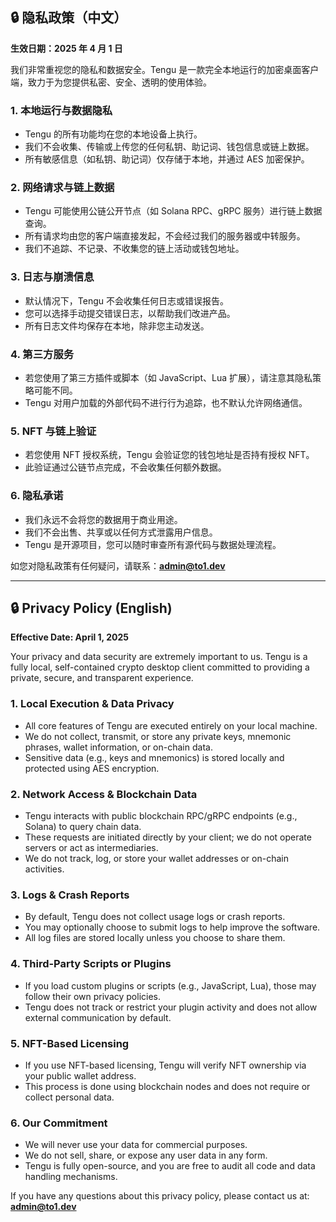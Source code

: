 ## 🔒 隐私政策（中文）

**生效日期：2025 年 4 月 1 日**

我们非常重视您的隐私和数据安全。Tengu 是一款完全本地运行的加密桌面客户端，致力于为您提供私密、安全、透明的使用体验。

### 1. 本地运行与数据隐私

- Tengu 的所有功能均在您的本地设备上执行。
- 我们不会收集、传输或上传您的任何私钥、助记词、钱包信息或链上数据。
- 所有敏感信息（如私钥、助记词）仅存储于本地，并通过 AES 加密保护。

### 2. 网络请求与链上数据

- Tengu 可能使用公链公开节点（如 Solana RPC、gRPC 服务）进行链上数据查询。
- 所有请求均由您的客户端直接发起，不会经过我们的服务器或中转服务。
- 我们不追踪、不记录、不收集您的链上活动或钱包地址。

### 3. 日志与崩溃信息

- 默认情况下，Tengu 不会收集任何日志或错误报告。
- 您可以选择手动提交错误日志，以帮助我们改进产品。
- 所有日志文件均保存在本地，除非您主动发送。

### 4. 第三方服务

- 若您使用了第三方插件或脚本（如 JavaScript、Lua 扩展），请注意其隐私策略可能不同。
- Tengu 对用户加载的外部代码不进行行为追踪，也不默认允许网络通信。

### 5. NFT 与链上验证

- 若您使用 NFT 授权系统，Tengu 会验证您的钱包地址是否持有授权 NFT。
- 此验证通过公链节点完成，不会收集任何额外数据。

### 6. 隐私承诺

- 我们永远不会将您的数据用于商业用途。
- 我们不会出售、共享或以任何方式泄露用户信息。
- Tengu 是开源项目，您可以随时审查所有源代码与数据处理流程。

如您对隐私政策有任何疑问，请联系：**admin@to1.dev**

---

## 🔒 Privacy Policy (English)

**Effective Date: April 1, 2025**

Your privacy and data security are extremely important to us. Tengu is a fully local, self-contained crypto desktop client committed to providing a private, secure, and transparent experience.

### 1. Local Execution & Data Privacy

- All core features of Tengu are executed entirely on your local machine.
- We do not collect, transmit, or store any private keys, mnemonic phrases, wallet information, or on-chain data.
- Sensitive data (e.g., keys and mnemonics) is stored locally and protected using AES encryption.

### 2. Network Access & Blockchain Data

- Tengu interacts with public blockchain RPC/gRPC endpoints (e.g., Solana) to query chain data.
- These requests are initiated directly by your client; we do not operate servers or act as intermediaries.
- We do not track, log, or store your wallet addresses or on-chain activities.

### 3. Logs & Crash Reports

- By default, Tengu does not collect usage logs or crash reports.
- You may optionally choose to submit logs to help improve the software.
- All log files are stored locally unless you choose to share them.

### 4. Third-Party Scripts or Plugins

- If you load custom plugins or scripts (e.g., JavaScript, Lua), those may follow their own privacy policies.
- Tengu does not track or restrict your plugin activity and does not allow external communication by default.

### 5. NFT-Based Licensing

- If you use NFT-based licensing, Tengu will verify NFT ownership via your public wallet address.
- This process is done using blockchain nodes and does not require or collect personal data.

### 6. Our Commitment

- We will never use your data for commercial purposes.
- We do not sell, share, or expose any user data in any form.
- Tengu is fully open-source, and you are free to audit all code and data handling mechanisms.

If you have any questions about this privacy policy, please contact us at: **admin@to1.dev**
